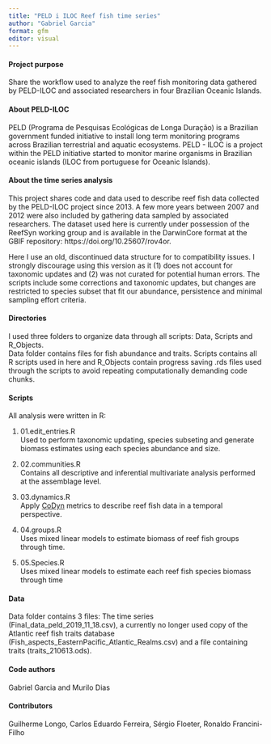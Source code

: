 ```yaml
---
title: "PELD i ILOC Reef fish time series"
author: "Gabriel Garcia"
format: gfm
editor: visual
---
```


#### Project purpose

Share the workflow used to analyze the reef fish monitoring data gathered by PELD-ILOC and associated researchers in four Brazilian Oceanic Islands.

#### About PELD-ILOC

PELD (Programa de Pesquisas Ecológicas de Longa Duração) is a Brazilian government funded initiative to install long term monitoring programs across Brazilian terrestrial and aquatic ecosystems. PELD - ILOC is a project within the PELD initiative started to monitor marine organisms in Brazilian oceanic islands (ILOC from portuguese for Oceanic Islands).

#### About the time series analysis

This project shares code and data used to describe reef fish data collected by the PELD-ILOC project since 2013. A few more years between 2007 and 2012 were also included by gathering data sampled by associated researchers. The dataset used here is currently under possession of the ReefSyn working group and is available in the DarwinCore format at the GBIF repository: https://doi.org/10.25607/rov4or.

Here I use an old, discontinued data structure for to compatibility issues. I strongly discourage using this version as it (1) does not account for taxonomic updates and (2) was not curated for potential human errors. The scripts include some corrections and taxonomic updates, but changes are restricted to species subset that fit our abundance, persistence and minimal sampling effort criteria.

#### Directories

I used three folders to organize data through all scripts: Data, Scripts and R_Objects.\
Data folder contains files for fish abundance and traits. Scripts contains all R scripts used in here and R_Objects contain progress saving .rds files used through the scripts to avoid repeating computationally demanding code chunks.

#### Scripts

All analysis were written in R:

1.  01.edit_entries.R\
    Used to perform taxonomic updating, species subseting and generate biomass estimates using each species abundance and size.

2.  02.communities.R\
    Contains all descriptive and inferential multivariate analysis performed at the assemblage level.

3.  03.dynamics.R\
    Apply [CoDyn](https://github.com/NCEAS/codyn) metrics to describe reef fish data in a temporal perspective.

4.  04.groups.R\
    Uses mixed linear models to estimate biomass of reef fish groups through time.

5.  05.Species.R\
    Uses mixed linear models to estimate each reef fish species biomass through time

#### Data

Data folder contains 3 files: The time series (Final_data_peld_2019_11_18.csv), a currently no longer used copy of the Atlantic reef fish traits database (Fish_aspects_EasternPacific_Atlantic_Realms.csv) and a file containing traits (traits_210613.ods).

#### Code authors

Gabriel Garcia and Murilo Dias

#### Contributors

Guilherme Longo, Carlos Eduardo Ferreira, Sérgio Floeter, Ronaldo Francini-Filho
